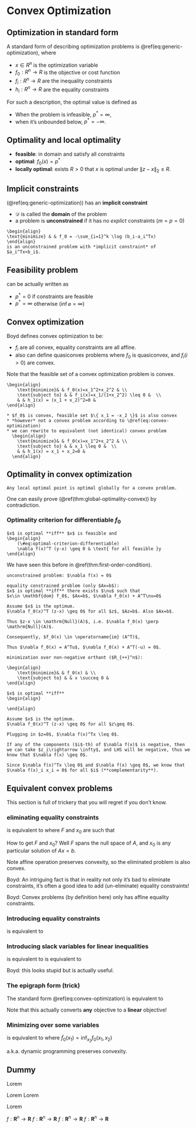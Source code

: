 # Convex Optimization

## Optimization in standard form

\begin{align}
    (\#eq:generic-optimization)
    \text{minimize}& & f_0(x) & & \\
    \text{subject to} & & f_i(x) \leq 0 & , & i=1,\dots,m \\
    & & h_i(x) = 0 & , & i=1,\dots,p
\end{align}

A standard form of describing optimization problems is \@ref(eq:generic-optimization), where

* $x\in R^n$ is the optimization variable
* $f_0: R^n \rightarrow R$ is the objective or cost function
* $f_i: R^n \rightarrow R$ are the inequality constraints
* $h_i: R^n \rightarrow R$ are the equality constraints

For such a description, the optimal value is defined as
\begin{equation}
    (\#eq:optimal-value-generic)
    p^* = \inf \{f_0(x) | f_i(x)\leq 0, h_i(x) = 0 \}.
\end{equation}

* When the problem is infeasible, $p^*=\infty$,
* when it's unbounded below, $p^* = -\infty$.

## Optimality and local optimality

* **feasible**: in domain and satisfy all constraints
* **optimal**: $f_0(x) = p^*$
* **locally optimal**: exists $R>0$ that $x$ is optimal under $\| z-x \|_2 \leq R$.

## Implicit constraints

(\@ref(eq:generic-optimization)) has an **implicit constraint**
\begin{equation}
    (\#eq:implicit-constraint)
    x\in \mathcal D = \bigcap_{i=0}^m \mathbf{dom} f_i \cup \bigcap_{i=1}^p \mathbf{dom} h_i
\end{equation}

* $\mathcal D$ is called the **domain** of the problem
* a problem is **unconstrained** if it has no *explict* constraints ($m=p=0$)

```example
\begin{align}
\text{minimize} & & f_0 = -\sum_{i=1}^k \log (b_i-a_i^Tx) 
\end{align}
is an unconstrained problem with *implicit constraint* of $a_i^Tx<b_i$.
```


## Feasibility problem

\begin{align}
    (\#eq:generic-feasibility)
    \text{find}& & x & & \\
    \text{subject to} & & f_i(x) \leq 0 & , & i=1,\dots,m \\
    & & h_i(x) = 0 & , & i=1,\dots,p
\end{align}
can be actually written as
\begin{align}
    (\#eq:generic-feasibility-as-opt)
    \text{minimize}& & 0 & & \\
    \text{subject to} & & f_i(x) \leq 0 & , & i=1,\dots,m \\
    & & h_i(x) = 0 & , & i=1,\dots,p
\end{align}

* $p^*=0$ if constraints are feasible
* $p^*=\infty$ otherwise ($\inf \varnothing = \infty$)

## Convex optimization

\begin{align}
    (\#eq:convex-optimization)
    \text{minimize}& & f_0(x) & & \\
    \text{subject to} & & f_i(x) \leq 0 & , & i=1,\dots,m \\
    & & Ax=b & & 
\end{align}

Boyd defines convex optimization to be:

* $f_i$ are all convex, equality constraints are all affine.
* also can define quasiconvex problems where $f_0$ is quasiconvex, and $f_i (i>0)$ are convex.

Note that the feasible set of a convex optimization problem is convex.

```example
\begin{align}
    \text{minimize}& & f_0(x)=x_1^2+x_2^2 & \\
    \text{subject to} & & f_i(x)=x_1/(1+x_2^2) \leq 0 &  \\
    & & h_1(x) = (x_1 + x_2)^2=0 & 
\end{align}

* $f_0$ is convex, feasible set $\{ x_1 = -x_2 \}$ is also convex
* *however* not a convex problem according to \@ref(eq:convex-optimization)
* we can rewrite to equivalent (not identical) convex problem
  \begin{align}
    \text{minimize}& & f_0(x)=x_1^2+x_2^2 & \\
    \text{subject to} & & x_1 \leq 0 &  \\
    & & h_1(x) = x_1 + x_2=0 & 
  \end{align}
```

## Optimality in convex optimization

```theorem
Any local optimal point is optimal globally for a convex problem.
```

One can easily prove (\@ref(thm:global-optimality-convex)) by contradiction.

### Optimality criterion for differentiable $f_0$

```theorem
$x$ is optimal **iff** $x$ is feasible and
\begin{align}
    (\#eq:optimal-criterion-differentiable)
    \nabla f(x)^T (y-x) \geq 0 & \text{ for all feasible }y
\end{align}
```

We have seen this before in \@ref(thm:first-order-condition).

```example
unconstrained problem: $\nabla f(x) = 0$
```

```example
equality constrained problem (only $Ax=b$):
$x$ is optimal **iff** there exists $\nu$ such that
$x\in \mathbf{dom} f_0$, $Ax=b$, $\nabla f_0(x) + A^T\nu=0$
```

```proof
Assume $x$ is the optimum.
$\nabla f_0(x)^T (z-x) \geq 0$ for all $z$, $Az=b$. Also $Ax=b$.

Thus $z-x \in \mathrm{Null}(A)$, i.e. $\nabla f_0(x) \perp \mathrm{Null}(A)$.

Consequently, $f_0(x) \in \operatorname{im} (A^T)$,

Thus $\nabla f_0(x) = A^Tu$, $\nabla f_0(x) + A^T(-u) = 0$.
```

```example
minimization over non-negative orthant ($R_{++}^n$):

\begin{align}
    \text{minimize}& & f_0(x) & \\
    \text{subject to} & & x \succeq 0 &
\end{align}

$x$ is optimal **iff**
\begin{align}
    
\end{align}
```

```proof
Assume $x$ is the optimum.
$\nabla f_0(x)^T (z-x) \geq 0$ for all $z\geq 0$.

Plugging in $z=0$, $\nabla f(x)^Tx \leq 0$.

If any of the components ($i$-th) of $\nabla f(x)$ is negative, then we can take $z_i\rightarrow \infty$, and LHS will be negative, thus we know that $\nabla f(x) \geq 0$.

Since $\nabla f(x)^Tx \leq 0$ and $\nabla f(x) \geq 0$, we know that $\nabla f(x)_i x_i = 0$ for all $i$ (**complementarity**).

```

## Equivalent convex problems

This section is full of trickery that you will regret if you don't know.

### eliminating equality constraints

\begin{align}
    \text{minimize}& & f_0(x) & & \\
    \text{subject to} & & f_i(x) \leq 0 & , & i=1,\dots,m \\
    & & Ax=b & & 
\end{align}
is equivalent to
\begin{align}
    (\#eq:convex-optimization)
    \text{minimize (over z)}& & f_0(Fz+x_0) & & \\
    \text{subject to} & & f_i(Fz+x_0) \leq 0 & , & i=1,\dots,m \\
\end{align}
where $F$ and $x_0$ are such that
\begin{align}
    (\#eq:eliminate-equality-constraint)
    Ax=b & \Longleftrightarrow & x=Fz+x_0 \text{ for some }z
\end{align}

How to get $F$ and $x_0$? Well $F$ spans the null space of $A$, and $x_0$ is any particular solution of $Ax=b$.

Note affine operation preserves convexity, so the eliminated problem is also convex.

Boyd: An intriguing fact is that in reality not only it's bad to eliminate constraints, it's often a good idea to add (un-eliminate) equality constraints!

Boyd: Convex problems (by definition here) only has affine equality constraints.

### Introducing equality constraints

\begin{align}
    \text{minimize}& & f_0(A_0x+b_0) & & \\
    \text{subject to} & & f_i(A_0x+b_0) \leq 0 & , & i=1,\dots,m \\
\end{align}
is equivalent to
\begin{align}
    \text{minimize over $x$, $y_i$}& & f_0(y_0) & & \\
    \text{subject to} & & f_i(y_i) \leq 0 & , & i=1,\dots,m \\
    & & y_i=A_ix+b_i & & i=1,\dots,m
\end{align}

### Introducing slack variables for linear inequalities

\begin{align}
    \text{minimize}& & f_0(x) & & \\
    \text{subject to} & & a_i^Tx \leq b_i & , & i=1,\dots,m \\
\end{align}
is equivalent to
is equivalent to
\begin{align}
    \text{minimize over $x$, $s$}& & f_0(x) & & \\
    \text{subject to} & & a_i^Tx+s_i=b_i & , & i=1,\dots,m \\
    & & -s_i \leq 0 & & i=1,\dots,m
\end{align}

Boyd: this looks stupid but is actually useful.

### The epigraph form (trick)

The standard form \@ref(eq:convex-optimization) is equivalent to
\begin{align}
    \text{minimize over $x$, $t$}& & t & & \\
    \text{subject to} & & f_0(x) - t \leq 0 &  &  \\
                      & & f_i(x) \leq 0 & , & i=1,\dots,m \\
    & & Ax=b & & 
\end{align}

Note that this actually converts **any** objective to a **linear** objective!

### Minimizing over some variables

\begin{align}
    \text{minimize}& & f_0(x_1, x_2) & & \\
    \text{subject to} & & f_i(x_1)  \leq 0 &  & i=1,\dots,m
\end{align}
is equivalent to
\begin{align}
    \text{minimize}& & \tilde f_0(x_1) & & \\
    \text{subject to} & & f_i(x_1)  \leq 0 &  & i=1,\dots,m
\end{align}
where $\tilde f_0 (x_1) = \inf_{x_2} f_0(x_1, x_2)$

a.k.a. dynamic programming preserves convexity.

## Dummy

Lorem

Lorem
Lorem

Lorem

$f: \mathbf R^n \rightarrow \mathbf R$
$f: \mathbf R^n \rightarrow \mathbf R$
$f: \mathbf R^n \rightarrow \mathbf R$
$f: \mathbf R^n \rightarrow \mathbf R$
